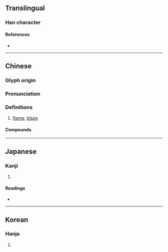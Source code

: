 {{also|颎}}
{{character info}}
==Translingual==

===Han character===
{{Han char|rn=86|rad=火|as=11|sn=15|four=21886|canj=PFMBC,XPFMB|ids=⿰⿱匕火頁}}

====References====
* {{Han ref|kx=0681.090|dkj=19361|dj=1093.010|hdz=74370.010|uh=71B2|ud=29106|bh=E662|bd=58978}}

----

==Chinese==
{{zh-forms|s=颎}}

===Glyph origin===
{{Han etym}}
{{Han compound|火|頃|c1=s|c2=p|t1=fire|ls=psc}}

===Pronunciation===
{{zh-pron
|m=jiǒng
|c=gwing2
|mc=y
|oc=y
|cat=n
}}

===Definitions===
{{zh-hanzi}}

# {{lb|zh|literary}} [[flame]]; [[blaze]]

====Compounds====
{{zh-der|熲熲}}

----

==Japanese==

===Kanji===
{{ja-kanji|grade=|rs=火11}}

# {{rfdef|ja|sort=火11}}

====Readings====
* {{ja-readings|on=[[けい]] (kei), [[きょう]] (kyō)|kun=[[ひがり]] (higari)}}

----

==Korean==

===Hanja===
{{ko-hanja|hangeul=경|eumhun=|rv=gyeong|mr=kyŏng|y=kyeng}}

# {{rfdef|ko|sort=火11}}